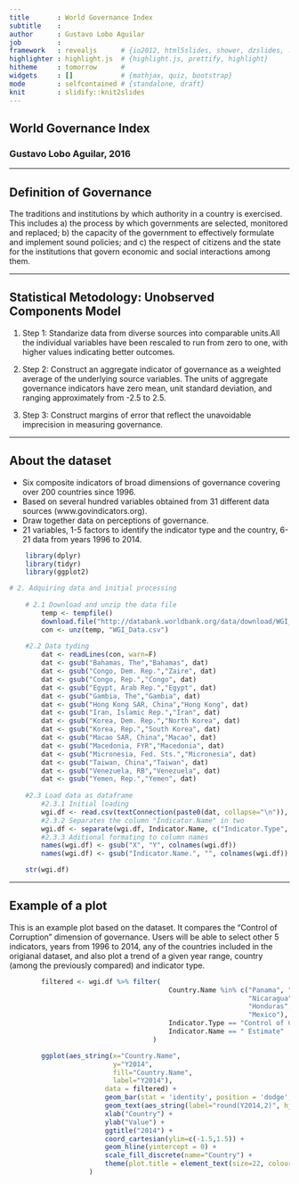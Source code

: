 ```yaml
---
title       : World Governance Index
subtitle    : 
author      : Gustavo Lobo Aguilar
job         : 
framework   : revealjs      # {io2012, html5slides, shower, dzslides, ...}
highlighter : highlight.js  # {highlight.js, prettify, highlight}
hitheme     : tomorrow      # 
widgets     : []            # {mathjax, quiz, bootstrap}
mode        : selfcontained # {standalone, draft}
knit        : slidify::knit2slides
---
```


<style>
    .reveal code {
        font-size: 0.6em;
    }
    
    /* slide titles */
    .reveal h3 { 
        color: blue;
    }
    
.reveal p, .reveal ul, .reveal ol {
	font-size: 28px;
}

.reveal img {
	margin: 30px 0 0 0;
	border: 4px solid #eee;
    width: 80%;
    height: 400px;
}

</style>

## World Governance Index
### Gustavo Lobo Aguilar, 2016

---

## Definition of Governance

The traditions and institutions by which authority in a country is exercised. This includes a) the process by which governments are selected, monitored and replaced; b) the capacity of the government to effectively formulate and implement sound policies; and c) the respect of citizens and the state for the institutions that govern economic and social interactions among them.

---

## Statistical Metodology: Unobserved Components Model

1. Step 1: Standarize data from diverse sources into comparable units.All the individual variables have been rescaled to run from zero to one, with higher values indicating better outcomes.

2. Step 2: Construct an aggregate indicator of governance as a weighted average of the underlying source variables. The units of aggregate governance indicators have zero mean, unit standard deviation, and ranging approximately from -2.5 to 2.5.

3. Step 3: Construct margins of error that reflect the unavoidable imprecision in measuring governance.

---

## About the dataset

- Six composite indicators of broad dimensions of governance covering over 200 countries since 1996.
- Based on several hundred variables obtained from 31 different data sources (www.govindicators.org).
- Draw together data on perceptions of governance.
- 21 variables, 1-5 factors to identify the indicator type and the country, 6-21 data from years 1996 to 2014.

```r

    library(dplyr)
    library(tidyr)
    library(ggplot2)

# 2. Adquiring data and initial processing
    
    # 2.1 Download and unzip the data file
        temp <- tempfile()
        download.file("http://databank.worldbank.org/data/download/WGI_csv.zip", temp)
        con <- unz(temp, "WGI_Data.csv")
    
    #2.2 Data tyding 
        dat <- readLines(con, warn=F)
        dat <- gsub("Bahamas, The","Bahamas", dat)
        dat <- gsub("Congo, Dem. Rep.","Zaire", dat)
        dat <- gsub("Congo, Rep.","Congo", dat)
        dat <- gsub("Egypt, Arab Rep.","Egypt", dat)
        dat <- gsub("Gambia, The","Gambia", dat)
        dat <- gsub("Hong Kong SAR, China","Hong Kong", dat)
        dat <- gsub("Iran, Islamic Rep.","Iran", dat)
        dat <- gsub("Korea, Dem. Rep.","North Korea", dat)
        dat <- gsub("Korea, Rep.","South Korea", dat)
        dat <- gsub("Macao SAR, China","Macao", dat)
        dat <- gsub("Macedonia, FYR","Macedonia", dat)
        dat <- gsub("Micronesia, Fed. Sts.","Micronesia", dat)
        dat <- gsub("Taiwan, China","Taiwan", dat)
        dat <- gsub("Venezuela, RB","Venezuela", dat)
        dat <- gsub("Yemen, Rep.","Yemen", dat)
    
    #2.3 Load data as dataframe
        #2.3.1 Initial loading
        wgi.df <- read.csv(textConnection(paste0(dat, collapse="\n")), header =T, sep = ",", dec=".")
        #2.3.2 Separates the column "Indicator.Name" in two
        wgi.df <- separate(wgi.df, Indicator.Name, c("Indicator.Type", "Indicator.Name"), ":")
        #2.3.3 Aditional formating to column names
        names(wgi.df) <- gsub("X", "Y", colnames(wgi.df))
        names(wgi.df) <- gsub("Indicator.Name.", "", colnames(wgi.df))

```

```r
    str(wgi.df)
```

---

## Example of a plot

This is an example plot based on the dataset. It compares the "Control of Corruption" dimension of governance. Users will be able to select other 5 indicators, years from 1996 to 2014, any of the countries included in the origianal dataset, and also plot a trend of a given year range, country (among the previously compared) and indicator type. 

```r
 

        filtered <- wgi.df %>% filter(
                                        Country.Name %in% c("Panama", "Costa Rica", 
                                                            "Nicaragua", "El Salvador", 
                                                            "Honduras", "Guatemala", 
                                                            "Mexico"),
                                        Indicator.Type == "Control of Corruption",
                                        Indicator.Name == " Estimate"
                                    ) 

        ggplot(aes_string(x="Country.Name", 
                          y="Y2014", 
                          fill="Country.Name", 
                          label="Y2014"), 
                        data = filtered) + 
                        geom_bar(stat = 'identity', position = 'dodge', colour="black") +
                        geom_text(aes_string(label="round(Y2014,2)", hjust=0.5, vjust=1)) +
                        xlab("Country") + 
                        ylab("Value") +
                        ggtitle("2014") + 
                        coord_cartesian(ylim=c(-1.5,1.5)) + 
                        geom_hline(yintercept = 0) +
                        scale_fill_discrete(name="Country") +
                        theme(plot.title = element_text(size=22, colour ="#458B74", vjust =1.5)
                    )

```
